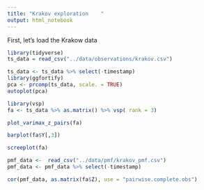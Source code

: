 ```yaml
---
title: "Krakov exploration    "
output: html_notebook
---
```


First, let's load the Krakow data
```r
library(tidyverse)
ts_data = read_csv("../data/observations/krakov.csv")
```

```r
ts_data <- ts_data %>% select(-timestamp)
library(ggfortify)
pca <- prcomp(ts_data, scale. = TRUE)
autoplot(pca)
```

```r
library(vsp)
fa <- ts_data %>% as.matrix() %>% vsp( rank = 3)
```

```r
plot_varimax_z_pairs(fa)
```
```r
barplot(fa$Y[,3])
```
```r
screeplot(fa)
```

```r
pmf_data <-  read_csv("../data/pmf/krakov_pmf.csv")
pmf_data <- pmf_data %>% select(-timestamp)
```
```r
cor(pmf_data, as.matrix(fa$Z), use = "pairwise.complete.obs")
```

